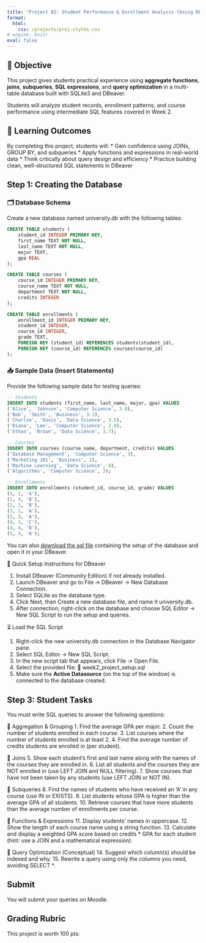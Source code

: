 ```yaml
---
title: "Project 02: Student Performance & Enrollment Analysis (Using DBeaver)"
format: 
  html:
    css: /projects/proj-styles.css
# engine: knitr
eval: false
---
```


<!-- <center>

<figure>

<img src="/images/projects/proj02-header.png" alt="Falling AI Sand." width="500"/>

<figcaption>Falling AI Sand.</figcaption>

</figure>

</center> -->

## 🎯 Objective

This project gives students practical experience using **aggregate functions**, **joins**, **subqueries**, **SQL expressions**, and **query optimization** in a multi-table database built with SQLite3 and DBeaver.

Students will analyze student records, enrollment patterns, and course performance using intermediate SQL features covered in Week 2.

## 🧠 Learning Outcomes

By completing this project, students will:
* Gain confidence using JOINs, GROUP BY, and subqueries
* Apply functions and expressions in real-world data
* Think critically about query design and efficiency
* Practice building clean, well-structured SQL statements in DBeaver

## Step 1: Creating the Database

### 🗂️ Database Schema

Create a new database named university.db with the following tables:

```sql
CREATE TABLE students (
    student_id INTEGER PRIMARY KEY,
    first_name TEXT NOT NULL,
    last_name TEXT NOT NULL,
    major TEXT,
    gpa REAL
);

CREATE TABLE courses (
    course_id INTEGER PRIMARY KEY,
    course_name TEXT NOT NULL,
    department TEXT NOT NULL,
    credits INTEGER
);

CREATE TABLE enrollments (
    enrollment_id INTEGER PRIMARY KEY,
    student_id INTEGER,
    course_id INTEGER,
    grade TEXT,
    FOREIGN KEY (student_id) REFERENCES students(student_id),
    FOREIGN KEY (course_id) REFERENCES courses(course_id)
);
```

### 📥 Sample Data (Insert Statements)

Provide the following sample data for testing queries:

```sql
-- Students
INSERT INTO students (first_name, last_name, major, gpa) VALUES
('Alice', 'Johnson', 'Computer Science', 3.8),
('Bob', 'Smith', 'Business', 3.1),
('Charlie', 'Davis', 'Data Science', 3.5),
('Diana', 'Lee', 'Computer Science', 2.9),
('Ethan', 'Brown', 'Data Science', 3.7);

-- Courses
INSERT INTO courses (course_name, department, credits) VALUES
('Database Management', 'Computer Science', 3),
('Marketing 101', 'Business', 2),
('Machine Learning', 'Data Science', 4),
('Algorithms', 'Computer Science', 3);

-- Enrollments
INSERT INTO enrollments (student_id, course_id, grade) VALUES
(1, 1, 'A'),
(1, 4, 'B'),
(2, 2, 'B'),
(3, 1, 'A'),
(3, 3, 'A'),
(4, 1, 'C'),
(4, 4, 'B'),
(5, 3, 'A');
```

:::{.callout}
You can also [download the sql file](/materials/proj02/week2_project_setup.sql) containing the setup of the database and open it in your DBeaver.
:::

🧰 Quick Setup Instructions for DBeaver

1. Install DBeaver (Community Edition) if not already installed.
2. Launch DBeaver and go to File → DBeaver → New Database Connection.
3. Select SQLite as the database type.
4. Click Next, then Create a new database file, and name it university.db.
5. After connection, right-click on the database and choose SQL Editor → New SQL Script to run the setup and queries.

⏳ Load the SQL Script

1.	Right-click the new university.db connection in the Database Navigator pane.
2.	Select SQL Editor → New SQL Script.
3.	In the new script tab that appears, click File → Open File.
4.	Select the provided file: 📄 week2_project_setup.sql
5. Make sure the **Active Datasource** (on the top of the window) is connected to the database created.


## Step 3: Student Tasks

You must write SQL queries to answer the following questions:

🔹 Aggregation & Grouping
1. Find the average GPA per major.
2. Count the number of students enrolled in each course.
3. List courses where the number of students enrolled is at least 2.
4. Find the average number of credits students are enrolled in (per student).

🔹 Joins
5. Show each student’s first and last name along with the names of the courses they are enrolled in.
6. List all students and the courses they are NOT enrolled in (use LEFT JOIN and NULL filtering).
7. Show courses that have not been taken by any students (use LEFT JOIN or NOT IN).

🔹 Subqueries
8. Find the names of students who have received an ‘A’ in any course (use IN or EXISTS).
9. List students whose GPA is higher than the average GPA of all students.
10. Retrieve courses that have more students than the average number of enrollments per course.

🔹 Functions & Expressions
11. Display students’ names in uppercase.
12. Show the length of each course name using a string function.
13. Calculate and display a weighted GPA score based on credits * GPA for each student (hint: use a JOIN and a mathematical expression).

🔹 Query Optimization (Conceptual)
14. Suggest which column(s) should be indexed and why.
15. Rewrite a query using only the columns you need, avoiding SELECT *.

## Submit

You will submit your queries on Moodle. 

<!-- In VS Code, click on the Source Control icon on the upper left and type in a commit message, then click the checkmark icon to submit your code. Go through the various pop-up boxes to commit and sync your changes to your repo. -->


## Grading Rubric

This project is worth 100 pts: